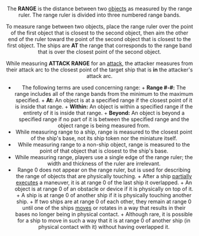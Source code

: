 <Header title="Range" />

The **RANGE** is the distance between two [objects](/article/Objects) as measured by the range
ruler. The range ruler is divided into three numbered range bands.

<DoubleCenter
  srcA="/images/TIE_Range_Within.webp"
  altA="TIE Range Within"
  textA="The TIE fighter is within range 1 of the X-wing."
  srcB="/images/TIE_Range_Beyond.webp"
  altB="TIE Range Beyond"
  textB="The TIE fighter is beyond range 1 of the X-wing."
/>

To measure range between two objects, place the range ruler over the point
of the first object that is closest to the second object, then aim the other end
of the ruler toward the point of the second object that is closest to the first
object. The ships are **AT** the range that corresponds to the range band that is
over the closest point of the second object.

While measuring **ATTACK RANGE** for an [attack](/article/Attack), the attacker measures from
their attack arc to the closest point of the target ship that is **in** the attacker's
attack arc.

- The following terms are used concerning range: + **Range #-#:** The range includes all of the range bands from the
  minimum to the maximum specified. + **At:** An object is at a specified range if the closest point of it is inside
  that range. + **Within:** An object is within a specified range if the entirety of it is
  inside that range. + **Beyond:** An object is beyond a specified range if no part of it is
  between the specified range and the object range is being measured
  from.
- While measuring range to a ship, range is measured to the closest point
  of the ship's base, not its ship token nor the miniature itself.
- While measuring range to a non-ship object, range is measured to the
  point of that object that is closest to the ship's base.
- While measuring range, players use a single edge of the range ruler; the
  width and thickness of the ruler are irrelevant.
- Range 0 does not appear on the range ruler, but is used for describing the
  range of objects that are physically touching. + After a ship [partially executes](/article/Overlap) a maneuver, it is at range 0 of the last
  ship it overlapped. + An object is at range 0 of an obstacle or device if it is physically on top of it. + A ship is at range 0 of another ship if it is physically touching another ship. + If two ships are at range 0 of each other, they remain at range 0 until
  one of the ships [moves](/article/Move) or rotates in a way that results in their bases
  no longer being in physical contact. + Although rare, it is possible for a ship to move in such a way that it is
  at range 0 of another ship (in physical contact with it) without having
  overlapped it.
